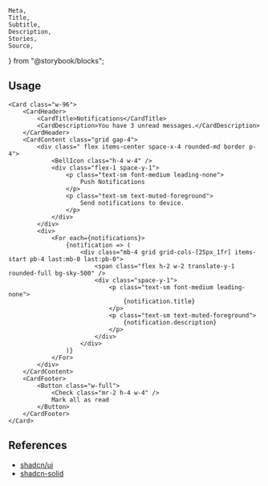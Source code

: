 	Meta,
	Title,
	Subtitle,
	Description,
	Stories,
	Source,
} from "@storybook/blocks";

<Meta of={CardStories} />

<Title of={CardStories}>Card</Title>
<Description of={CardStories} />

<Stories />

## Usage

```tsx
<Card class="w-96">
	<CardHeader>
		<CardTitle>Notifications</CardTitle>
		<CardDescription>You have 3 unread messages.</CardDescription>
	</CardHeader>
	<CardContent class="grid gap-4">
		<div class=" flex items-center space-x-4 rounded-md border p-4">
			<BellIcon class="h-4 w-4" />
			<div class="flex-1 space-y-1">
				<p class="text-sm font-medium leading-none">
					Push Notifications
				</p>
				<p class="text-sm text-muted-foreground">
					Send notifications to device.
				</p>
			</div>
		</div>
		<div>
			<For each={notifications}>
				{notification => (
					<div class="mb-4 grid grid-cols-[25px_1fr] items-start pb-4 last:mb-0 last:pb-0">
						<span class="flex h-2 w-2 translate-y-1 rounded-full bg-sky-500" />
						<div class="space-y-1">
							<p class="text-sm font-medium leading-none">
								{notification.title}
							</p>
							<p class="text-sm text-muted-foreground">
								{notification.description}
							</p>
						</div>
					</div>
				)}
			</For>
		</div>
	</CardContent>
	<CardFooter>
		<Button class="w-full">
			<Check class="mr-2 h-4 w-4" />
			Mark all as read
		</Button>
	</CardFooter>
</Card>
```

## References

- [shadcn/ui](https://ui.shadcn.com/docs/components/card)
- [shadcn-solid](https://shadcn-solid.com/docs/components/card)
